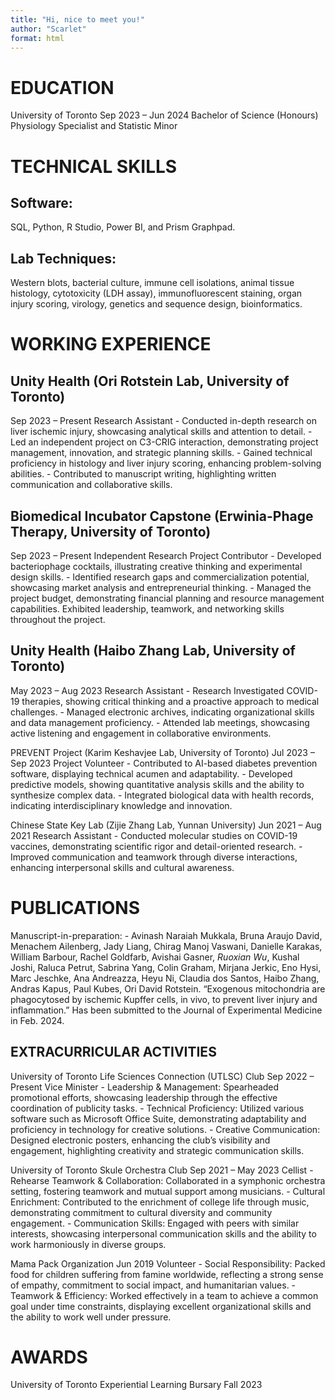 ```yaml
---
title: "Hi, nice to meet you!"
author: "Scarlet"
format: html
---
```


# EDUCATION
University of Toronto
Sep 2023 – Jun 2024 
Bachelor of Science (Honours)
Physiology Specialist and Statistic Minor

# TECHNICAL SKILLS
## Software: 
SQL, Python, R Studio, Power BI, and Prism Graphpad.

## Lab Techniques: 
Western blots, bacterial culture, immune cell isolations, animal tissue histology, cytotoxicity (LDH assay), immunofluorescent staining, organ injury scoring, virology, genetics and sequence design, bioinformatics. 


# WORKING EXPERIENCE
## Unity Health (Ori Rotstein Lab, University of Toronto)
Sep 2023 – Present
Research Assistant
- Conducted in-depth research on liver ischemic injury, showcasing analytical skills and attention to detail.
- Led an independent project on C3-CRIG interaction, demonstrating project management, innovation, and strategic planning skills.
- Gained technical proficiency in histology and liver injury scoring, enhancing problem-solving abilities.
- Contributed to manuscript writing, highlighting written communication and collaborative skills.

## Biomedical Incubator Capstone (Erwinia-Phage Therapy, University of Toronto)
Sep 2023 – Present
Independent Research Project Contributor
- Developed bacteriophage cocktails, illustrating creative thinking and experimental design skills.
- Identified research gaps and commercialization potential, showcasing market analysis and entrepreneurial thinking.
- Managed the project budget, demonstrating financial planning and resource management capabilities.
Exhibited leadership, teamwork, and networking skills throughout the project.

## Unity Health (Haibo Zhang Lab, University of Toronto)
May 2023 – Aug 2023
Research Assistant 
- Research Investigated COVID-19 therapies, showing critical thinking and a proactive approach to medical challenges.
- Managed electronic archives, indicating organizational skills and data management proficiency.
- Attended lab meetings, showcasing active listening and engagement in collaborative environments.

PREVENT Project (Karim Keshavjee Lab, University of Toronto)
Jul 2023 – Sep 2023
Project Volunteer
- Contributed to AI-based diabetes prevention software, displaying technical acumen and adaptability.
- Developed predictive models, showing quantitative analysis skills and the ability to synthesize complex data.
- Integrated biological data with health records, indicating interdisciplinary knowledge and innovation.

Chinese State Key Lab (Zijie Zhang Lab, Yunnan University)
Jun 2021 – Aug 2021
Research Assistant
- Conducted molecular studies on COVID-19 vaccines, demonstrating scientific rigor and detail-oriented research.
- Improved communication and teamwork through diverse interactions, enhancing interpersonal skills and cultural awareness.


# PUBLICATIONS

Manuscript-in-preparation:
- Avinash Naraiah Mukkala, Bruna Araujo David, Menachem Ailenberg, Jady Liang, Chirag Manoj Vaswani, Danielle Karakas, William Barbour, Rachel Goldfarb, Avishai Gasner, *Ruoxian Wu*, Kushal Joshi, Raluca Petrut, Sabrina Yang, Colin Graham, Mirjana Jerkic, Eno Hysi, Marc Jeschke, Ana Andreazza, Heyu Ni, Claudia dos Santos, Haibo Zhang, Andras Kapus, Paul Kubes, Ori David Rotstein. "Exogenous mitochondria are phagocytosed by ischemic Kupffer cells, in vivo, to prevent liver injury and inflammation." Has been submitted to the Journal of Experimental Medicine in Feb. 2024.

## EXTRACURRICULAR ACTIVITIES
University of Toronto Life Sciences Connection (UTLSC) Club
Sep 2022 – Present
Vice Minister
- Leadership & Management: Spearheaded promotional efforts, showcasing leadership through the effective coordination of publicity tasks.
- Technical Proficiency: Utilized various software such as Microsoft Office Suite, demonstrating adaptability and proficiency in technology for creative solutions.
- Creative Communication: Designed electronic posters, enhancing the club's visibility and engagement, highlighting creativity and strategic communication skills.

University of Toronto Skule Orchestra Club
Sep 2021 – May 2023
Cellist
- Rehearse Teamwork & Collaboration: Collaborated in a symphonic orchestra setting, fostering teamwork and mutual support among musicians.
- Cultural Enrichment: Contributed to the enrichment of college life through music, demonstrating commitment to cultural diversity and community engagement.
- Communication Skills: Engaged with peers with similar interests, showcasing interpersonal communication skills and the ability to work harmoniously in diverse groups.

Mama Pack Organization
Jun 2019
Volunteer
- Social Responsibility: Packed food for children suffering from famine worldwide, reflecting a strong sense of empathy, commitment to social impact, and humanitarian values.
- Teamwork & Efficiency: Worked effectively in a team to achieve a common goal under time constraints, displaying excellent organizational skills and the ability to work well under pressure.

# AWARDS
University of Toronto
Experiential Learning Bursary
Fall 2023